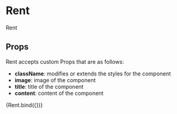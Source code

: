 
<Meta title="components/atoms/Rent" decorators={[withDesign]} />

# Rent

Rent

## Props

Rent accepts custom Props that are as follows:

- <b>className</b>: modifies or extends the styles for the component
- <b>image</b>: image of the component
- <b>title</b>: title of the component
- <b>content</b>: content of the component

<Canvas>
  <Story
    name="Rent"
    parameters={{
      design: {
        type: 'figma',
        url: '',
      },
    }}
    args={{
      title: 'Lorem ipsum',
      content:
        'Lorem ipsum dolor sit amet, consectetur adipiscing elit. Sit massa morbi tristique sit mi, faucibus.',
    }}
  >
    {Rent.bind({})}
  </Story>
</Canvas>

<ArgsTable of={Rent} />
